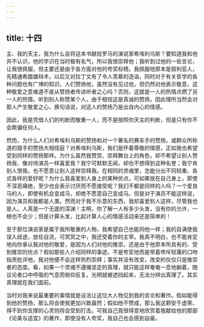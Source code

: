 ```yaml
---
---
---
```

title: 十四
---

主、我的天主，我为什么会将这本书献给罗马的演说家希埃利乌斯？要知道我和他并不认识，他的学识在当时极有名气，所以我很崇拜他；我听到过他的一些言论，让我很佩服，但主要还是由于各方面对他的夸奖标榜。我佩服他原本是叙利亚人，先精通希腊雄辩术，以后又对拉丁文有了令人羡慕的造诣，同时对于有关哲学的各种问题也有广博的知识。人们赞扬他，虽然没有见过他，但仍然对他表示敬意，这种敬爱之意难道不是从赞扬者传进听者之心吗？否则，这就是一人的热情点燃了另一人的热情。听到别人称赞某个人，由于相信这是真诚的赞扬，因此理所当然会对那人产生敬爱之心，换句话说，对这人的赞扬乃是出自内心的情感。

因此，我是凭借人们的判断而敬重一人，而不是按照你天主的判断，但是只有你不会欺骗任何人。

然而，为什么人们对希埃利乌斯的赞扬和对一个著名的赛车手的赞扬，或群众所称道的猎手的赞扬大相径庭？对希埃利乌斯，我们是怀着尊敬的情感，正如我也希望受到同样的赞扬那样。为什么虽然我赞赏、崇拜舞台上的角色，却不希望让别人赞扬我、像对待演员一样喜爱我？我宁可默默无闻，却也不想得到这种名誉；我宁肯别人恨我，也不愿意让别人这样崇拜我。在相同的灵魂里，怎能分出不同轻重、各式各样的爱好呢？为什么我喜爱别人身上的某种优点，可如果放在自己身上，即使不深恶痛绝，至少也会表示讨厌而不愿接受呢？我们不都是同样的人吗？一个爱良马的人，即使有机会变成马，却绝不愿意自己变成马。但是对于演员不能这样说，因为演员和我都是人类。然而对于我不乐意的东西，我却喜爱别人这样，尽管我也是人。人真是一个无底的深渊！主啊，你了解一人有多少头发，没有你的允许，一根也不会少；但是计算头发，比起计算人心的情感活动来还是简单的！

至于那位演说家是属于我所敬重的人物，我希望自己也能同他一样；我的自满使我误入歧途，放任自流，可冥冥之中，我还受着你的主宰。我真不明白，也不能肯定地向你承认我对他的敬爱，是因为人们对他的推崇，还是由于他原本所具有的、受到推崇的优点？假如那些人介绍同样的事迹，不是夸奖他而是带着申斥轻蔑的口吻指责批评他，我对他便不会这样热烈崇拜；事实并没有改变，改变的仅仅只是推崇者的态度。看，如果一个灵魂不遵循坚定的真理，就只能这样奄奄一息地躺着，随议论者口中呼吸的气息而俯仰反复。光明就被遮挡起来，无法分辨出真理了。其实真理就在我们面前。

当时对我来说最重要的事情就是设法让这位大人物见到我的言论和著作。假如能得到他的赞扬，那么将会使我更加兴致盎然；假如他不赞成，那么我这颗安于虚荣、得不到你支撑的心灵则将会受到打击。可我自己竟很得意地欣赏着我献给他的那部《论美与适宜》的著作，即使没有人夸奖，我自己也会感到自豪。
